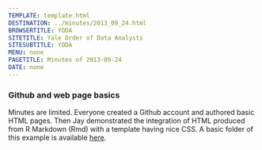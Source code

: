 ```yaml
---
TEMPLATE: template.html
DESTINATION: ../minutes/2013_09_24.html
BROWSERTITLE: YODA
SITETITLE: Yale Order of Data Analysts
SITESUBTITLE: YODA
MENU: none
PAGETITLE: Minutes of 2013-09-24
DATE: none
---
```


### Github and web page basics

Minutes are limited.  Everyone created a Github account and
authored basic HTML pages.  Then Jay demonstrated the integration
of HTML produced from R Markdown (Rmd) with a template having nice
CSS.  A basic folder of this example is available
[here](http://www.stat.yale.edu/~jay/dataclub/).
